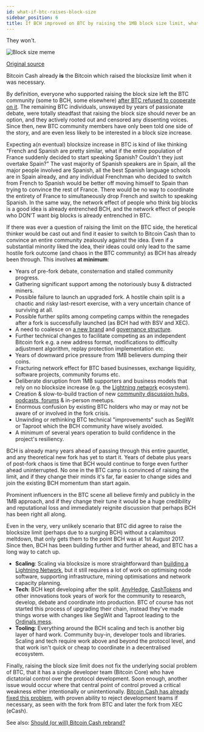 ```yaml
---
id: what-if-btc-raises-block-size
sidebar_position: 6
title: If BCH improved on BTC by raising the 1MB block size limit, what if BTC does the same?
---
```



They won't.

<img src={blocksizememe} alt="Block size meme" />

[Original source](https://twitter.com/TheBCHPodcast/status/1531674841417502723)

Bitcoin Cash already **is** the Bitcoin which raised the blocksize limit when it was necessary.

By definition, everyone who supported raising the block size left the BTC community (some to BCH, some elsewhere) [after BTC refused to cooperate on it](/start#episode-8-of-10-bitcoin-cash). The remaining BTC individuals, unswayed by years of passionate debate, were totally steadfast that raising the block size should never be an option, and they actively rooted out and censored any dissenting voices. Since then, new BTC community members have only been told one side of the story, and are even less likely to be interested in a block size increase.

Expecting a(n eventual) blocksize increase in BTC is kind of like thinking "French and Spanish are pretty similar, what if the entire population of France suddenly decided to start speaking Spanish? Couldn't they just overtake Spain?" The vast majority of Spanish speakers are in Spain, all the major people involved are Spanish, all the best Spanish language schools are in Spain already, and any individual Frenchman who decided to switch from French to Spanish would be better off moving himself to Spain than trying to convince the rest of France. There would be no way to coordinate the entirety of France to simultaneously drop French and switch to speaking Spanish. In the same way, the network effect of people who think big blocks is a good idea is already entrenched BCH, and the network effect of people who DON'T want big blocks is already entrenched in BTC.

If there was ever a question of raising the limit on the BTC side, the heretical thinker would be cast out and find it easier to switch to Bitcoin Cash than to convince an entire community zealously against the idea. Even if a substantial minority liked the idea, their ideas could only lead to the same hostile fork outcome (and chaos in the BTC community) as BCH has already been through. This involves **at minimum**:

- Years of pre-fork debate, consternation and stalled community progress.
- Gathering significant support among the notoriously busy & distracted miners.
- Possible failure to launch an upgraded fork. A hostile chain split is a chaotic and risky last-resort exercise, with a very uncertain chance of surviving at all.
- Possible further splits among competing camps within the renegades after a fork is successfully launched (as BCH had with BSV and XEC).
- A need to coalesce on [a new brand](/faqs/BCH/will-bitcoin-cash-rebrand) and [governance structure](/faqs/BCH/how-does-BCH-governance-work).
- Further technical changes to facilitate competing as an independent Bitcoin fork e.g. a new address format, modifications to difficulty adjustment algorithm, replay protection implementation etc.
- Years of downward price pressure from 1MB believers dumping their coins.
- Fracturing network effect for BTC based businesses, exchange liquidity, software projects, community forums etc.
- Deliberate disruption from 1MB supporters and business models that rely on no blocksize increase (e.g. the [Lightning network](/faqs/BCH-vs-BTC/what-about-lightning-network) ecosystem).
- Creation & slow-to-build traction of new [community discussion hubs, podcasts, forums](/recommended#discussion) & in-person meetups.
- Enormous confusion by existing BTC holders who may or may not be aware of or involved in the fork crisis.
- Unwinding or rethinking BTC technical "improvements" such as SegWit or Taproot which the BCH community have wisely avoided.
- A minimum of several years operation to build confidence in the project's resiliency.

BCH is already many years ahead of passing through this entire gauntlet, and any theoretical new fork has yet to start it. Years of debate plus years of post-fork chaos is time that BCH would continue to forge even further ahead uninterrupted. No one in the BTC camp is convinced of raising the limit, and if they change their minds it's far, far easier to change sides and join the existing BCH momentum than start again.

Prominent influencers in the BTC scene all believe firmly and publicly in the 1MB approach, and if they change their tune it would be a huge credibility and reputational loss and immediately reignite discussion that perhaps BCH has been right all along.

Even in the very, very unlikely scenario that BTC did agree to raise the blocksize limit (perhaps due to a surging BCH) without a calamitous meltdown, that only gets them to the point BCH was at 1st August 2017. Since then, BCH has been building further and further ahead, and BTC has a long way to catch up.

- **Scaling**: Scaling via blocksize is more straightforward than [building a Lightning Network](/faqs/BCH-vs-BTC/what-about-lightning-network), but it still requires a lot of work on optimising node software, supporting infrastructure, mining optimisations and network capacity planning.
- **Tech**: BCH kept developing after the split. [AnyHedge](/faqs/Tech/what-is-anyhedge), [CashTokens](/faqs/Tech/what-is-cashtokens) and other innovations took years of work for the community to research, develop, debate and coordinate into production. BTC of course has not started this process of upgrading their chain, instead they've made things worse with changes like SegWit and Taproot leading to the [Ordinals mess](/docs/71).
- **Tooling**: Everything around the BCH scaling and tech is another big layer of hard work. Community buy-in, developer tools and libraries. Scaling and tech require work above and beyond the protocol level, and that work isn't quick or cheap to coordinate in a decentralised ecosystem.

Finally, raising the block size limit does not fix the underlying social problem of BTC, that it has a single developer team (Bitcoin Core) who have dictatorial control over the protocol development. Soon enough, another issue would occur where that central point of control proved a critical weakness either intentionally or unintentionally. [Bitcoin Cash has already fixed this problem](/faqs/BCH/how-does-BCH-governance-work), with proven ability to reject development teams if necessary, as seen with the fork from BTC and later the fork from XEC (eCash).

See also: [Should (or will) Bitcoin Cash rebrand?](/faqs/BCH/will-bitcoin-cash-rebrand)
